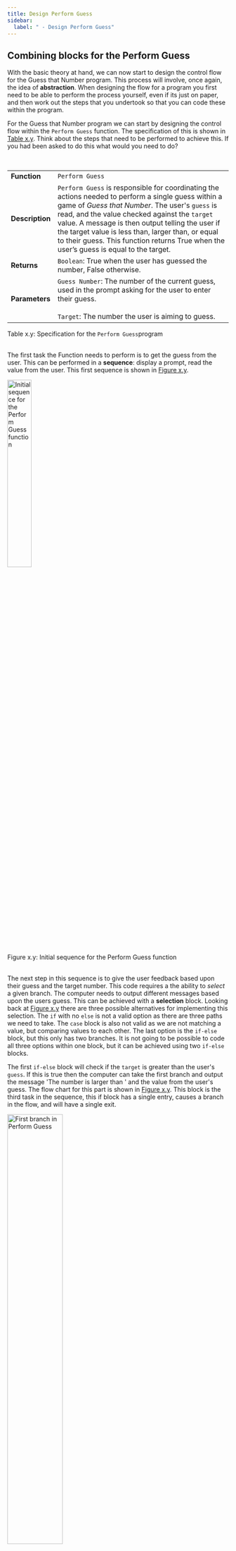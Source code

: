 ```yaml
---
title: Design Perform Guess
sidebar:
  label: " - Design Perform Guess"
---
```


## Combining blocks for the Perform Guess

With the basic theory at hand, we can now start to design the control flow for the Guess that Number program. This process will involve, once again, the idea of **abstraction**. When designing the flow for a program you first need to be able to perform the process yourself, even if its just on paper, and then work out the steps that you undertook so that you can code these within the program.

For the Guess that Number program we can start by designing the control flow within the `Perform Guess` function. The specification of this is shown in [Table x.y](#TablePerformGuessSpecs). Think about the steps that need to be performed to achieve this. If you had been asked to do this what would you need to do?


<br/>
<a id="TablePerformGuessSpecs"></a>

|   |   |
|---|---|
| **Function** | `Perform Guess` |
| **Description** |  `Perform Guess` is responsible for coordinating the actions needed to perform a single guess within a game of *Guess that Number*. The user's `guess` is read, and the value checked against the `target` value. A message is then output telling the user if the target value is less than, larger than, or equal to their guess. This function returns True when the user’s guess is equal to the target.|
| **Returns** | `Boolean`: True when the user has guessed the number, False otherwise. |
| **Parameters** | `Guess Number`: The number of the current guess, used in the prompt asking for the user to enter their guess.<br/><br/>`Target`: The number the user is aiming to guess. |

<div class="caption"><span class="caption-figure-nbr">Table x.y: </span>Specification for the <code>Perform Guess</code>program</div><br/>


The first task the Function needs to perform is to get the guess from the user. This can be performed in a **sequence**: display a prompt, read the value from the user. This first sequence is shown in [Figure x.y](#FigurePerformGuessInitialSequence).


<a id="FigurePerformGuessInitialSequence"></a>
<img src={performGuessInitialSeq.src} alt="Initial sequence for the Perform Guess function" width="33%" />
<div class="caption"><span class="caption-figure-nbr">Figure x.y: </span>Initial sequence for the Perform Guess function</div><br/>

The next step in this sequence is to give the user feedback based upon their guess and the target number. This code requires a the ability to *select* a given branch. The computer needs to output different messages
based upon the users guess. This can be achieved with a **selection** block. Looking back at [Figure x.y](../04-01-design-basic-theory#FigureGuessThatNumberSequenceBlocks) there are three possible alternatives for implementing this selection. The `if` with no `else` is not a valid option as there are three paths we need to take. The `case` block is also not valid as we are not matching a value, but comparing values to each other. The last option is the `if-else` block, but this only has two branches. It is not going to be possible to code all three options within one block, but it can be achieved using two `if-else` blocks.

The first `if-else` block will check if the `target` is greater than the user's `guess`. If this is true then the computer can take the first branch and output the message 'The number is larger than ' and the value from the user's guess. The flow chart for this part is shown in [Figure x.y](#FigurePerformGuessFirstBranch). This block is the third task in the sequence, this if block has a single entry, causes a branch in the flow, and will have a single exit.


<a id="FigurePerformGuessFirstBranch"></a>
<img src={performGuessFirstBranch.src} alt="First branch in Perform Guess" width="50%" />
<div class="caption"><span class="caption-figure-nbr">Figure x.y: </span>First branch in Perform Guess</div><br/>

:::note
- The conditions with the If Statement are Boolean Expressions
- This condition is checking if target > guess
- There are now two paths through this code: one when target is > guess, and another when it is not
:::

Following the false path from the first decision, and we have a new location into which to insert a block. At this point we know the target is *not* larger than the user's guess. At this point you can include another `if-else` block to check if the target is **less than** the user's guess. This is shown in [Figure x.y](#FigurePerformGuessSecondBranch)



<a id="FigurePerformGuessSecondBranch"></a>
<img src={performGuessSecondBranch.src} alt="Second branch tests if the Target is less than the guess" width="75%" />
<div class="caption"><span class="caption-figure-nbr">Figure x.y: </span>Second branch tests if the Target is less than the guess</div><br/>

:::note

- The newly added block is another If Statement
- This is nested within the `else` branch of the first If Statement
- This code checks *if* `target` < `guess`
- There are now three paths through this code

:::


Taking the false path again, and now we have a location at which the target value *must be* equal to the user's guess. The first condition checked if the `target` was larger than the `guess`, which it was not. The second condition checked if the `target` was less than the `guess`, which it was not. So the only way this can be the case if is the `target` and the `guess` are equal. This path can then be used to output the 'Well done...' message. This is shown in [Figure x.y](#FigurePerformGuessThirdPath)


<a id="FigurePerformGuessThirdPath"></a>
<img src={performGuessThirdPath.src} alt="The 'Well done...' message can be output on the third path" width="75%" />
<div class="caption"><span class="caption-figure-nbr">Figure x.y: </span>The 'Well done...' message can be output on the third path</div><br/>

:::note

- The newly added block is a sequence, outputting the 'Well done...' message
- On this third path the `target` and `guess` must be equal
- Notice the single exit out of the second branch, which then flows to the single exit out of the first branch.

:::

The last action in the code is to return a Boolean result indicating if the user's guess is equal to the target number.

<a id="FigurePerformGuessBooleanReturnValue"></a>

![Figure x.y A Boolean result is returned from the function](./images/guess-that-number-perform-guess-boolean-return-value.png "A Boolean result is returned from the function")
<div class="caption"><span class="caption-figure-nbr">Figure x.y: </span>A Boolean result is returned from the function</div><br/>

:::note
- The newly added block is a single action, defining the result to be returned
- This action returns the result `true` when the `target` and the `guess` are the same
:::


[Figure x.y](#FigurePerformGuessBlocks) shows the flowchart with annotations highlighting the different blocks within the code. The function starts off with a **sequence** that contains all of the code in the Function. Within this there is the **selection**, that internally contains another **selection**.

<br/>
<a id="FigurePerformGuessBlocks"></a>

![Figure x.y Blocks in the Perform Guess code](./images/guess-that-number-perform-guess-blocks.png "Blocks in the Perform Guess code")
<div class="caption"><span class="caption-figure-nbr">Figure x.y: </span>Blocks in the Perform Guess code</div><br/>

:::note
- Notice that each block has a single path going into it, and a single path coming out

:::


## Setting the result using an Expression

[Figure x.y](#FigurePerformGuessResultCalc) shows the *trick* that is being performed at the end of `Perform Guess`'s code. `Perform Guess` needs to return a result indicating if the user has guessed the number of not.
This will be a Boolean value, with True indicating they guessed the number. Initially it may seem that you need a **selection** block to enable this, as shown on the right of [Figure x.y](#FigurePerformGuessResultCalc).

<br/>
<a id="FigurePerformGuessResultCalc"></a>

![Figure x.y Calculating Perform Guess's result](./images/guess-that-number-perform-guess-result-calc.png "Calculating Perform Guess's result")
<div class="caption"><span class="caption-figure-nbr">Figure x.y: </span>Calculating Perform Guess's result</div><br/>

:::note
- In *most* cases it is better to have less code if possible, as long as this does not obscure the purpose of the code
- This is an example of replacing *actions* with *data*. The more *intelligence* you can build into the data in your programs, the more flexible they will be

:::

## The Pseudocode for Perform Guess

[Listing x.y](#ListingPerformGuessPseudoCode) contains the Pseudocode for the `Perform Guess` logic from the flowchart in [Figure x.y](#FigurePerformGuessBooleanReturnValue). Notice how the indentation in this mirrors the block structures in the flowchart. It is good practice to indent your code in this way as it helps you, and any person who reads your code, to see the structure of the logic. You will be able to avoid many errors by making sure that you always indent your code so that it highlights the code's structure.

<br/>
<a id="ListingPerformGuessPseudoCode"></a>

```
Function: Perform Guess
--------------------------------
Returns: Boolean - True if the user has guessed the Target
Parameters:
    1. Num Guess (Integer): The number of the guess (1..7)
    2. Target (Integer): The target the user is aiming for
Steps:
    1. Ouput 'Guess ', num_guess, and ': '
    2. Read input into guess

    3. if target is less than guess then
    4.    Output 'The number is less than ', guess
    5. else
    6.    if target is larger than guess then
    7.        Output 'The number is larger than ', guess
    8.    else
    9.        Output 'Well don... the number was ', guess
    10. Return the result, target = guess 
```
<div class="caption"><span class="caption-figure-nbr">Listing x.y: </span>Pseudocode for <code>Perform Guess</code></div><br/>

:::note
- Code indentation makes it easier to read, and helps locate many common issues.
- Tab your code in with a **structured statement**
  - Indent the code in the branches of an If Statement and Case Statement
  - Indent the code within the body of the **While Loop** and the **Do While** or **Repeat Until** loops
- Make this a habit. When you code a **Branching** or **Looping** statement, automatically indent the next line of code
- Always keep your code neat, make it look good
::